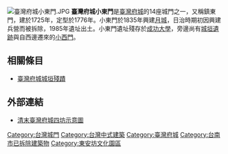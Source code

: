 {{Infobox Military Structure|name=臺灣府城小東門|demolished=|battles=|occupants=|past_commanders=|current_commander=|garrison=|controlledby={{flagicon|Qing Dynasty}}[[大清帝國|大清帝國]](1874-1895)|open_to_public=|ownership=|condition=僅存遺跡|used=|partof=|location=[[臺灣|臺灣]][[臺南市|臺南市]][[成功大學|成功大學]]|height=|materials=|builder=|built=[[雍正|雍正]]三年（1725年）|code=|type=城門|caption=小東門遺跡|image=[[File:臺南小東門遺跡.JPG|300px]]|coordinates=|events=}}{{coord|22.9996691|120.2181302|display=title}}
[[File:臺灣府城小東門.JPG|thumb]]
'''臺灣府城小東門'''是[[臺灣府城|臺灣府城]]的14座城門之一，又稱鎮東門，建於1725年，定型於1776年。小東門於1835年興建[[瓮城|月城]]，日治時期初因興建兵營而被拆除，1985年遺址出土。小東門遺址殘存於[[成功大學|成功大學]]，旁邊尚有[[臺灣府城城垣殘蹟|城垣遺跡]]與自西邊遷來的[[靖波門_(臺南市)|小西門]]。

== 相關條目 ==

* [[臺灣府城城垣殘蹟|臺灣府城城垣殘蹟]]

==外部連結==
*[http://hqq.pixnet.net/album/photo/101538634 清末臺灣府城四坊示意圖]

{{commonscat|Little East Gate of Tainan City}}
{{臺灣府城}}
{{台南市重要古迹}}

{{Taiwanese building-stub}}

[[Category:台灣城門|Category:台灣城門]]
[[Category:台灣中式建築|Category:台灣中式建築]]
[[Category:臺灣府城|Category:臺灣府城]]

[[Category:台南市已拆除建築物|Category:台南市已拆除建築物]]
[[Category:東安坊文化園區|Category:東安坊文化園區]]